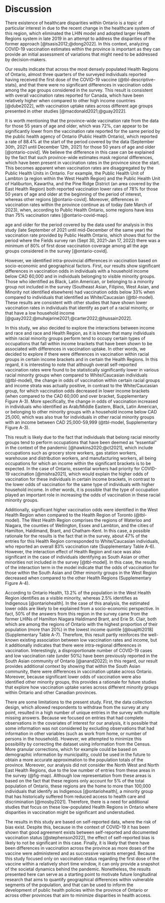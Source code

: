 # Discussion

There existence of healthcare disparities within Ontario is a topic of particular interest in due to the recent change in the healthcare system of this region, which eliminated the LHIN model and adopted larger Health Regions system in late 2019 in an attempt to address the disparities of the former approach [@tsasis2012;@dong2022]. In this context, analyzing COVID-19 vaccination estimates within the province is important as they can provide an initial assessment of variations that might need to be addressed by decision-makers.

Our results indicate that across the most densely populated Health Regions of Ontario, almost three quarters of the surveyed individuals reported having received the first dose of the COVID-19 vaccine (@tbl-descriptive-stats), and that there were no significant differences in vaccination odds among the age groups considered in the survey. This result is consistent with overall vaccination rates reported for Canada, which have been relatively higher when compared to other high income countries [@dube2022], with vaccination uptake rates across different age groups presented in other studies [@macdonald2021;@guay2022]. 

It is worth mentioning that the province-wide vaccination rate from the data for those 55 years of age and older, which was 72\%, can appear to be significantly lower from the vaccination rate reported for the same period by the public health agency of Ontario (Public Health Ontario), which reported a rate of 88.4\% at the start of the period covered by the data (September 30th, 2021 until December 12th, 2021) for those 50 years of age and older [@ontario-covid]. We believe the difference in this case can be explained by the fact that such province-wide estimates mask regional differences, which have been present in vaccination rates in the province since the start. This becomes apparent when vaccination rates are disaggregated by the Public Health Units in Ontario. For example, the Public Health Unit of Lambton (a region within the West Health Region) and the Public Health Unit of Haliburton, Kawartha, and the Pine Ridge District (an area covered by the East Health Region) both reported vaccination lower rates of 78\% for those 50 years of age and older at the beginning of the period of interest, whereas other regions  [@ontario-covid]. Moreover, differences in vaccination rates within the province continue as of today (late March of 2023), when, according to Public Health Ontario, some regions have less than 75\% vaccination rates [@ontario-covid-map].

age and older for the period covered by the data used for analysis in this study (late September of 2021 until mid-December of the same year) the vaccination rate provided by Public Health Ontario,  which shows that for the period where the Fields survey ran (Sept 30, 2021-Jan 17, 2022) there was a minimum of  80% of first dose vaccination coverage among all the age groups considered in the survey [@ontario-covid].

However, we identified intra-provincial differences in vaccination based on socio-economic and geographical factors. First, our results show significant differences in vaccination odds in individuals with a household income below CAD 60,000 and in individuals belonging to visible minority groups. Those who identified as Black, Latin American, or  belonging to a minority group not included in the survey (Southeast Asian, Filipino, West Asian, and Minority not identified elsewhere) had vaccination odds below 33% when compared to individuals that identified as White/Caucasian (@tbl-model). These results are consistent with other studies that have shown lower vaccination rates in individuals that identify as part of a racial minority, or that have a low household income [@guay2022;@muhajarine2021;@carter2022;@hussain2022].

In this study, we also decided to explore the interactions between income and race and race and Health Region, as it is known that many individuals within racial minority groups perform tend to occupy certain types of occupations that fall within income brackets that have been shown to be associated with differences in vaccination uptake. In other words, we decided to explore if there were differences in vaccination within racial groups in certain income brackets and in certain the Health Regions. In this regard, it is interesting to note that although overall self-reported vaccination rates were found to be statistically significantly lower in various racial minority groups when compared to White/Caucasian individuals (@tbl-model), the change in odds of vaccination within certain racial groups and income strata was actually positive, in contrast to the White/Caucasian group, for which vaccination odds decreased in lower income brackets (when compared to the CAD 60,000 and over bracket, Supplementary Figure A-3). More specifically, the change in odds of vaccination increased in individuals who identified as Arab/Middle Eastern, Black, Latin American, or belonging to other minority groups with a household income below CAD 25,000, which was also true for individuals in other racial minority groups with an income between CAD 25,000-59,999 (@tbl-model, Supplementary Figure A-3).

This result is likely due to the fact that individuals that belong racial minority groups tend to perform occupations that have been deemed as "essential" in the context of the pandemic [@hawkins2020;@ct2021], which include occupations such as grocery store workers, gas station workers, warehouse and distribution workers, and manufacturing workers, all being occupations for which an income within the significant brackets is to be expected.  In the case of Ontario, essential workers had priority for COVID-19 vaccination [@mishra2021], which would explain the higher odds of vaccination for these individuals in certain income brackets, in contrast to the lower odds of vaccination for the same type of individuals with higher household income. In other words, it is possible that the type of occupation played an important role in increasing the odds of vaccination in these racial minority groups.

Additionally, significant higher vaccination odds were identified in the West Health Region when compared to the Health Region of Toronto (@tbl-model). The West Health Region comprises the regions of Waterloo and Niagara, the counties of Wellington, Essex and Lambton, and the cities of Hamilton, Haldimand, Brant, and Chatham-Kent. In this case, a possible rationale for the results is the fact that in the survey, about 47% of the entries for this Health Region corresponded to White/Caucasian individuals, who reported an overall 83% vaccination rate (Supplementary Table A-6). However, the interaction effect of Health Region and race was also significant in the case of individuals identifying as South Asian or other minorities not included in the survey [@tbl-model]. In this case, the results of the interaction term in the model indicate that the odds of vaccination for those within the South Asian and Other minority groups in the West Region decreased when compared to the other Health Regions (Supplementary Figure A-4).

According to Ontario Health, 13.2% of the population in the West Health Region identifies as a visible minority, whereas 2.5% identifies as Indigenous [@ontariohealth]. In the case of this analysis, the estimated lower odds are likely to be explained from a socio-economic perspective. In fact, 50% of the answers from this region in the survey came from the former LHINs of Hamilton Niagara Haldimand Brant, and Erie St. Clair, both which are among the regions of Ontario with the highest proportion of their population (more than 20%) in the lowest income quintile [@buajitti2018] (Supplementary Table A-7). Therefore, this result partly reinforces the well-known existing association between low vaccination rates and income, but it additionally indicates that there were intra-regional differences in vaccination. Interestingly, a disproportionate number of COVID-19 cases and low vaccination rate (under 50%) have been previously reported in the South Asian community of Ontario [@anand2022]; in this regard, our result provides additional context  by showing that within the South Asian community, there were differences in vaccination uptake across Ontario. Moreover, because significant lower odds of vaccination were also identified  other minority groups, this provides a rationale for future studies that explore how vaccination uptake varies across different minority groups within Ontario and other Canadian provinces.

There are some limitations to the present study. First, the data collection design, which allowed respondents to withdraw from the survey at any point, resulted in a high number of unique entries in the survey with multiple missing answers. Because we focused on entries that had complete observations in the covariates of interest for our analysis, it is possible that some information was not considered by excluding observations that had information in other variables (such as work from home, or number of persons in the household). However, we attempted to minimize this possibility by correcting the dataset using information from the Census. More granular corrections, which for example could be based on demographic information by municipality, could be used in the future to obtain a more accurate approximation to the population totals of the province. Moreover, our analysis did not consider the North West and North East Health Regions, due to the low number of entries from these areas in the survey (@fig-map). Although low representation from these areas is based on the fact that these regions only account for 5\% of the total population of Ontario, these regions are the home to more than 100,000 individuals that identify as Indigenous [@ontariohealth], a minority group that has historically suffered from reduced access to health care and discrimination [@mosby2021]. Therefore, there is a need for additional studies that focus on these low-populated Health Regions in Ontario where disparities in vaccination might be significant and understudied.

The results in this study are based on self-reported data, where the risk of bias exist. Despite this, because in the context of COVID-19 it has been shown that good agreement exists between self-reported and documented vaccination status [@stephenson2022], the effect of self-reported bias is likely to not be significant in this case. Finally, it is likely that there have been differences in vaccination across the province as more doses of the vaccine were administered and as successive variants emerged. Because this study focused only on vaccination status regarding the first dose of the vaccine within a relatively short time window, it can only provide a snapshot of the societal dynamics behind the pandemic. Nonetheless, the results presented here can serve as a starting point to motivate future longitudinal research that aims to quantify geographical differences within vulnerable segments of the population, and that can be used to inform the development of public health policies within the province of Ontario or across other provinces that aim to minimize disparities in health access.
